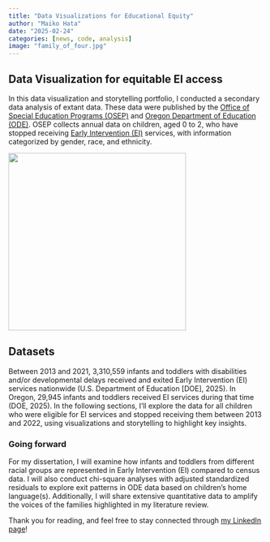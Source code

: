 ```yaml
---
title: "Data Visualizations for Educational Equity"
author: "Maiko Hata"
date: "2025-02-24"
categories: [news, code, analysis]
image: "family_of_four.jpg"
---
```


## Data Visualization for equitable EI access

In this data visualization and storytelling portfolio, I conducted a secondary data analysis of extant data. These data were published by the [Office of Special Education Programs (OSEP)](https://data.ed.gov/dataset/idea-section-618-data-products-static-tables-part-c) and [Oregon Department of Education (ODE)](https://www.oregon.gov/ode/reports-and-data/SpEdReports/Pages/default.aspx). OSEP collects annual data on children, aged 0 to 2, who have stopped receiving [Early Intervention (EI)](https://www.cdc.gov/ncbddd/actearly/parents/states.html) services, with information categorized by gender, race, and ethnicity.

![](family_of_four.jpg){fig-alt="Family of four playing on the floor looking at each other" fig-align="center" width="350"}

## Datasets

Between 2013 and 2021, 3,310,559 infants and toddlers with disabilities and/or developmental delays received and exited Early Intervention (EI) services nationwide (U.S. Department of Education \[DOE\], 2025). In Oregon, 29,945 infants and toddlers received EI services during that time (DOE, 2025). In the following sections, I'll explore the data for all children who were eligible for EI services and stopped receiving them between 2013 and 2022, using visualizations and storytelling to highlight key insights.

### Going forward

For my dissertation, I will examine how infants and toddlers from different racial groups are represented in Early Intervention (EI) compared to census data. I will also conduct chi-square analyses with adjusted standardized residuals to explore exit patterns in ODE data based on children's home language(s). Additionally, I will share extensive quantitative data to amplify the voices of the families highlighted in my literature review.

Thank you for reading, and feel free to stay connected through [my LinkedIn page](https://www.linkedin.com/in/maikohata/)!
